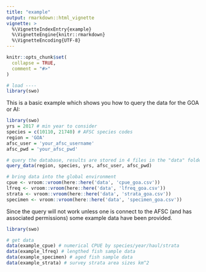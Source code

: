 ```yaml
---
title: "example"
output: rmarkdown::html_vignette
vignette: >
  %\VignetteIndexEntry{example}
  %\VignetteEngine{knitr::rmarkdown}
  %\VignetteEncoding{UTF-8}
---
```


```r
knitr::opts_chunk$set(
  collapse = TRUE,
  comment = "#>"
)
```



```r
# load ----
library(swo)
```

This is a basic example which shows you how to query the data for the GOA or AI:

```r
library(swo)
yrs = 2017 # min year to consider
species = c(10110, 21740) # AFSC species codes
region = 'GOA'
afsc_user = 'your_afsc_username'
afsc_pwd = 'your_afsc_pwd'

# query the database, results are stored in 4 files in the "data" folder
query_data(region, species, yrs, afsc_user, afsc_pwd)

# bring data into the global environment
cpue <- vroom::vroom(here::here('data', 'cpue_goa.csv'))
lfreq <- vroom::vroom(here::here('data', 'lfreq_goa.csv'))
strata <- vroom::vroom(here::here('data', 'strata_goa.csv'))
specimen <- vroom::vroom(here::here('data', 'specimen_goa.csv'))
```

Since the query will not work unless one is connect to the AFSC (and has associated permissions) some example data have been provided.

```r
library(swo)

# get data 
data(example_cpue) # numerical CPUE by species/year/haul/strata
data(example_lfreq) # lengthed fish sample data
data(example_specimen) # aged fish sample data 
data(example_strata) # survey strata area sizes km^2
```